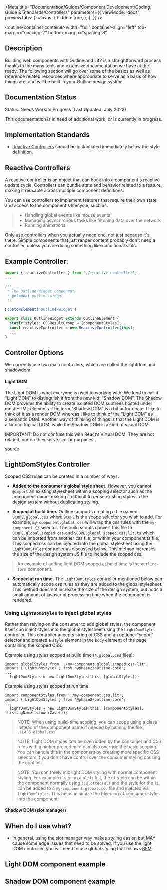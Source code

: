 
<Meta
  title="Documentation/Guides/Component Development/Coding Guide & Standards/Controllers"
  parameters={{
    viewMode: 'docs',
    previewTabs: {
      canvas: {
        hidden: true,
      },
    },
  }}
/>

<outline-container
  container-width="full"
  container-align="left"
  top-margin="spacing-2"
  bottom-margin="spacing-8"
>
  ## Description
  Building web components with Outline and Lit2 is a straightforward process thanks to the many tools and extensive documentation we have at the ready. 
  The following section will go over some of the basics as well as reference related resources where appropriate to serve as a basis of how things are, and will be built in your Outline design system.

  ## Documentation Status
  <outline-alert status="warning" size="large">
    <span slot="header">Status: Needs Work/In Progress (Last Updated: July 2023)</span>
    <p>
      This documentation is in need of additional work, or is currently in progress.
    </p>
  </outline-alert>
</outline-container>

## Implementation Standards

- [Reactive Controllers](https://lit.dev/docs/composition/controllers/) should be instantiated immediately below the style definition.

## Reactive Controllers

A reactive controller is an object that can hook into a component's reactive update cycle. Controllers can bundle state and behavior related to a feature, making it reusable across multiple component definitions.

You can use controllers to implement features that require their own state and access to the component's lifecycle, such as:

>- Handling global events like mouse events
>- Managing asynchronous tasks like fetching data over the network
>- Running animations

Only use controllers when you actually need one, not just because it's there. Simple components that just render content probably don't need a controller, unless you are doing something like conditional slots.

## Example Controller: 

```typescript
import { reactiveController } from './reactive-controller'; 
...

/** 
 * The Outline Widget component 
 * @element outline-widget 
 */ 

@customElement('outline-widget')

export class OutlineWidget extends OutlineElement { 
  static styles: CSSResultGroup = [componentStyles]; 
  const reactiveController = new ReactiveController(this); 
  ... 
}
```
## Controller Options 
We currently use two main controllers, which are called the lightdom and shadowdom. 

#### Light DOM

The Light DOM is what everyone is used to working with. We tend to call it “Light DOM” to distinguish it from the new kid: “Shadow DOM”. The Shadow DOM provides the ability to create isolated DOM subtrees hosted under most HTML elements. The term “Shadow DOM” is a bit unfortunate. I like to think of it as a render DOM whereas I like to think of the “Light DOM” as a semantic DOM. Another way of thinking of things is that the Light DOM is a kind of logical DOM, while the Shadow DOM is a kind of visual DOM.

IMPORTANT: Do not confuse this with React’s Virtual DOM. They are not related, nor do they serve similar purposes.

[source](https://eisenbergeffect.medium.com/a-few-dom-reminders-2a0f18e40804)

## LightDomStyles Controller ##

Scoped CSS rules can be created in a number of ways:
* **Added to the consumer's global style sheet.** However, you cannot `@import` an existing stylesheet within a scoping selector such as the component name, making it difficult to reuse existing styles in the design system without duplicating styling.

* **Scoped at build time.** Outline supports creating a file named `SCOPE.global.css` where `SCOPE` is the scope selector
you wish to add.  For example, `my-component.global.css` will wrap the css rules with the `my-component {}` selector.
The build scripts convert this file to `SCOPE.global.scoped.css` and `SCOPE.global.scoped.css.lit.ts` which can be
imported from another css file, or within your component.ts file. This scoped css can be injected into the
global stylesheet using the `LightDomStyles` controller as discussed below. This method increases the size of
the design system JS file to include the scoped css.
> An example of adding light DOM scoped at build time is the `outline-form` component.

* **Scoped at run time.** The `LightDomStyles` controller mentioned below can automatically scope css rules as they are
added to the global stylesheet. This method does not increase the size of the design system, but adds a small
amount of javascript processing time when the component is rendered.

### Using `LightDomStyles` to inject global styles
Rather than relying on the consumer to add global styles, the component itself can inject styles into the global stylesheet
using the `LightDomStyles` controller. This controller accepts string of CSS and an optional "scope" selector
and creates a `style` element in the `body` element of the page containing the scoped CSS.

Example using styles scoped at build time (`*.global.css` files):
```
import globalStyles from './my-component.global.scoped.css.lit';
import { LightDomStyles } from '@phase2/outline-core';
...
  lightDomStyles = new LightDomStyles(this, [globalStyles]);
```

Example using styles scoped at run time:
```
import componentStyles from './my-component.css.lit';
import { LightDomStyles } from '@phase2/outline-core';
...
  lightDomStyles = new LightDomStyles(this, [componentStyles], this.tagName.toLowerCase());
```

> NOTE: When using build-time scoping, you can scope using a class instead of the component name if needed by naming the file `.CLASS.global.css`

> NOTE: Light DOM styles *can* be overridden by the consumer and CSS rules with a higher precedence can also override the basic scoping. You can handle this in the component by creating more specific CSS selectors if you don't have control over the consumer styling causing the conflict.

> NOTE: You can freely mix light DOM styling with normal component styling. For example if styling a `ul/li` list, the `ul` style can be within the component normally using `::slotted(ul)` and the style for the `li` can be added to a `my-component.global.css` file and injected via `lightDomStyles`. This helps minimize the bleeding of consumer styles into the component.


#### Shadow DOM (slot manager)

## When do I use what? 
- In general, using the slot manager way makes styling easier, but MAY cause some edge issues that need to be solved. If you use the light DOM controller, you will need to use global styling that follows [BEM](https://getbem.com/). 

## Light DOM component example

## Shadow DOM component example 